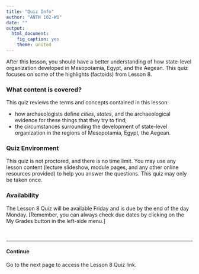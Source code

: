 ```yaml
---
title: "Quiz Info"
author: "ANTH 102-W1"
date: ""
output:
  html_document:
    fig_caption: yes
    theme: united
---
```


After this lesson, you should have a better understanding of how state-level organization developed in Mesopotamia, Egypt, and the Aegean. This quiz focuses on some of the highlights (factoids) from Lesson 8.


### What content is covered?
This quiz reviews the terms and concepts contained in this lesson:  

- how archaeologists define _cities_, _states_, and the archaeological evidence for these things that they try to find; 
- the circumstances surrounding the development of state-level organization in the regions of Mesopotamia, Egypt, the Aegean.

### Quiz Environment
This quiz is not proctored, and there is no time limit. You may use any lesson content (lecture slideshow, module pages, and any other online resources provided) to help you answer the questions. This quiz may only be taken once.

### Availability
The Lesson 8 Quiz will be available Friday and is due by the end of the day Monday. [Remember, you can always check due dates by clicking on the My Grades button in the left-side menu.]

<br>

----
#### Continue

Go to the next page to access the Lesson 8 Quiz link.
